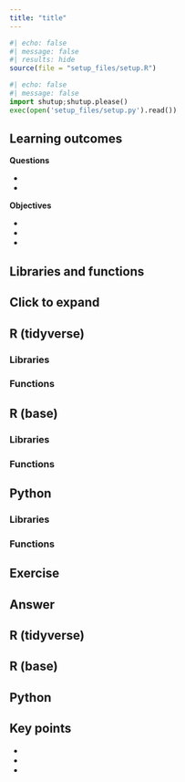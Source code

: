```yaml
---
title: "title"
---
```


```r
#| echo: false
#| message: false
#| results: hide
source(file = "setup_files/setup.R")
```

```python
#| echo: false
#| message: false
import shutup;shutup.please()
exec(open('setup_files/setup.py').read())
```

::: {.callout-tip}
## Learning outcomes

**Questions**

-
-

**Objectives**

-
-
-
:::

## Libraries and functions

::: {.callout-note collapse="true"}
## Click to expand

::: {.panel-tabset group="language"}
## R (tidyverse)

### Libraries
### Functions

## R (base)

### Libraries
### Functions

## Python

### Libraries
### Functions
:::
:::

## Exercise

::: {.callout-tip collapse="true"}
## Answer
::: {.panel-tabset group="language"}
## R (tidyverse)

## R (base)

## Python
:::
:::

## Key points

::: {.callout-note}
-
-
-
:::

